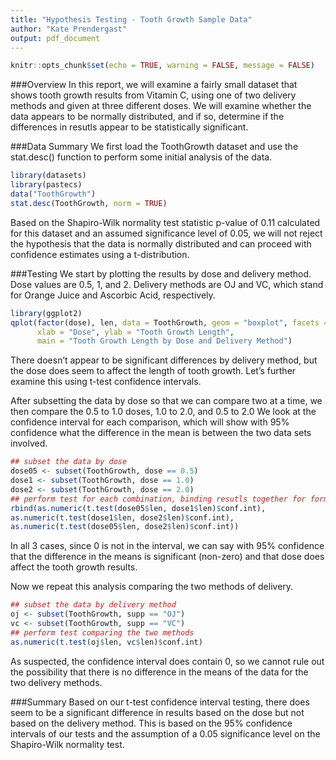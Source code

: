 ---
title: "Hypothesis Testing - Tooth Growth Sample Data"
author: "Kate Prendergast"
output: pdf_document
---

```{r setup, include=FALSE}
knitr::opts_chunk$set(echo = TRUE, warning = FALSE, message = FALSE)
```

###Overview
In this report, we will examine a fairly small dataset that shows tooth
growth results from Vitamin C, using one of two delivery methods and given at three
different doses.  We will examine whether the data appears to be normally distributed,
and if so, determine if the differences in resutls appear to be statistically
significant.

###Data Summary
We first load the ToothGrowth dataset and use the stat.desc() function to perform some initial
analysis of the data.  
```{r}
library(datasets)
library(pastecs)
data("ToothGrowth")
stat.desc(ToothGrowth, norm = TRUE)
```

Based on the Shapiro-Wilk normality test statistic p-value of 0.11 calculated for this dataset
and an assumed significance level of 0.05, we will not reject the hypothesis that the data is 
normally distributed and can proceed with confidence estimates using a t-distribution.

###Testing
We start by plotting the results by dose and delivery method.  Dose values are 0.5, 
1, and 2.  Delivery methods are OJ and VC, which stand for Orange Juice and Ascorbic
Acid, respectively.

```{r}
library(ggplot2)
qplot(factor(dose), len, data = ToothGrowth, geom = "boxplot", facets = .~supp,
      xlab = "Dose", ylab = "Tooth Growth Length", 
      main = "Tooth Growth Length by Dose and Delivery Method")
```


There doesn't appear to be significant differences by delivery method, but the dose
does seem to affect the length of tooth growth.  Let's further examine
this using t-test confidence intervals.

After subsetting the data by dose so that we can compare two at a time, we then compare the 0.5 to 1.0 doses, 1.0 to 2.0, and 0.5 to 2.0  We look at the confidence interval for each comparison, which
will show with 95% confidence what the difference in the mean is between the two
data sets involved.
```{r}
## subset the data by dose
dose05 <- subset(ToothGrowth, dose == 0.5)
dose1 <- subset(ToothGrowth, dose == 1.0)
dose2 <- subset(ToothGrowth, dose == 2.0)
## perform test for each combination, binding resutls together for formatting ease
rbind(as.numeric(t.test(dose05$len, dose1$len)$conf.int),
as.numeric(t.test(dose1$len, dose2$len)$conf.int),
as.numeric(t.test(dose05$len, dose2$len)$conf.int))
```

In all 3 cases, since 0 is not in the interval, we can say with 95% confidence that the difference in the means is significant (non-zero) and that dose does affect
the tooth growth results.

Now we repeat this analysis comparing the two methods of delivery.

```{r}
## subset the data by delivery method
oj <- subset(ToothGrowth, supp == "OJ")
vc <- subset(ToothGrowth, supp == "VC")
## perform test comparing the two methods
as.numeric(t.test(oj$len, vc$len)$conf.int)
```

As suspected, the confidence interval does contain 0, so we cannot rule out the
possibility that there is no difference in the means of the data for the two
delivery methods.

###Summary
Based on our t-test confidence interval testing, there does seem to be a significant
difference in results based on the dose but not based on the delivery method.  This is
based on the 95% confidence intervals of our tests and the assumption of a 0.05
significance level on the Shapiro-Wilk normality test.